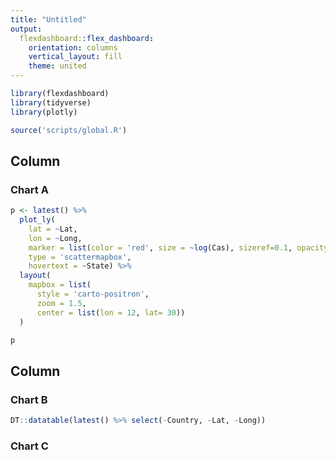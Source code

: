 ```yaml
---
title: "Untitled"
output: 
  flexdashboard::flex_dashboard:
    orientation: columns
    vertical_layout: fill
    theme: united
---
```


```r
library(flexdashboard)
library(tidyverse)
library(plotly)
```
```r
source('scripts/global.R')
```

Column {data-width=650}
-----------------------------------------------------------------------

### Chart A

```r
p <- latest() %>% 
  plot_ly(
    lat = ~Lat,
    lon = ~Long,
    marker = list(color = 'red', size = ~log(Cas), sizeref=0.1, opacity=0.4),
    type = 'scattermapbox',
    hovertext = ~State) %>%
  layout(
    mapbox = list(
      style = 'carto-positron',
      zoom = 1.5,
      center = list(lon = 12, lat= 30))
  )

p
```

Column {data-width=350}
-----------------------------------------------------------------------

### Chart B

```r
DT::datatable(latest() %>% select(-Country, -Lat, -Long))
```

### Chart C

```r

```

